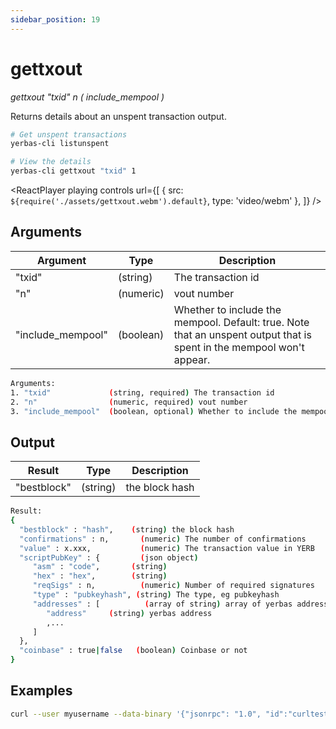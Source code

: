 ```yaml
---
sidebar_position: 19
---
```



# gettxout

_gettxout "txid" n ( include_mempool )_

Returns details about an unspent transaction output.

```bash
# Get unspent transactions
yerbas-cli listunspent

# View the details
yerbas-cli gettxout "txid" 1
```

<ReactPlayer
  playing
  controls
  url={[
    { src: `${require('./assets/gettxout.webm').default}`, type: 'video/webm' },
  ]}
/>

## Arguments

| Argument          | Type      | Description                                                                                                           |
| ----------------- | --------- | --------------------------------------------------------------------------------------------------------------------- |
| "txid"            | (string)  | The transaction id                                                                                                    |
| "n"               | (numeric) | vout number                                                                                                           |
| "include_mempool" | (boolean) | Whether to include the mempool. Default: true. Note that an unspent output that is spent in the mempool won't appear. |

```bash
Arguments:
1. "txid"             (string, required) The transaction id
2. "n"                (numeric, required) vout number
3. "include_mempool"  (boolean, optional) Whether to include the mempool. Default: true.     Note that an unspent output that is spent in the mempool won't appear.
```

## Output

| Result      | Type     | Description    |
| ----------- | -------- | -------------- |
| "bestblock" | (string) | the block hash |

```bash
Result:
{
  "bestblock" : "hash",    (string) the block hash
  "confirmations" : n,       (numeric) The number of confirmations
  "value" : x.xxx,           (numeric) The transaction value in YERB
  "scriptPubKey" : {         (json object)
     "asm" : "code",       (string)
     "hex" : "hex",        (string)
     "reqSigs" : n,          (numeric) Number of required signatures
     "type" : "pubkeyhash", (string) The type, eg pubkeyhash
     "addresses" : [          (array of string) array of yerbas addresses
        "address"     (string) yerbas address
        ,...
     ]
  },
  "coinbase" : true|false   (boolean) Coinbase or not
}
```

## Examples

```bash
curl --user myusername --data-binary '{"jsonrpc": "1.0", "id":"curltest", "method": "gettxout", "params": ["txid", 1] }' -H 'content-type: text/plain;' http://127.0.0.1:9998/
```
